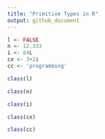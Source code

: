 ```yaml
---
title: "Primitive Types in R"
output: github_document
---
```


```r
l <- FALSE
n <- 12.333
i <- 64L
cx <- 3+2i
cc <- 'programming'

class(l) 

class(n)

class(i)

class(cx)

class(cc)

```

